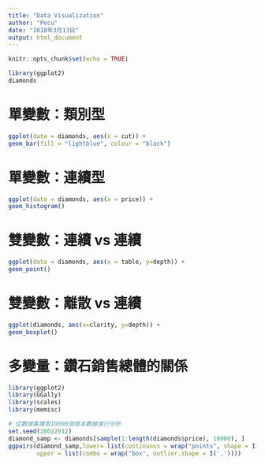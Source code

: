 ```yaml
---
title: "Data Visualization"
author: "Pecu"
date: "2018年3月13日"
output: html_document
---
```


```r
knitr::opts_chunk$set(echo = TRUE)
```

```r
library(ggplot2)
diamonds
```

# 單變數：類別型
```r
ggplot(data = diamonds, aes(x = cut)) +
geom_bar(fill = "lightblue", colour = "black")
```

# 單變數：連續型
```r
ggplot(data = diamonds, aes(x = price)) +
geom_histogram()
```


# 雙變數：連續 vs 連續
```r
ggplot(data = diamonds, aes(x = table, y=depth)) +
geom_point()
```

# 雙變數：離散 vs 連續
```r
ggplot(diamonds, aes(x=clarity, y=depth)) +
geom_boxplot()
```

# 多變量：鑽石銷售總體的關係
```r
library(ggplot2)
library(GGally)
library(scales)
library(memisc)

# 從數據集獲取10000個樣本數據進行分析
set.seed(20022012)
diamond_samp <- diamonds[sample(1:length(diamonds$price), 10000), ]
ggpairs(diamond_samp,lower= list(continuous = wrap("points", shape = I('.'))),
        upper = list(combo = wrap("box", outlier.shape = I('.'))))
```

